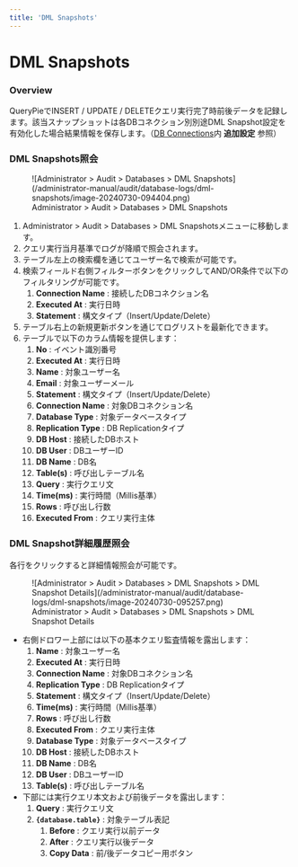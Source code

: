 ```yaml
---
title: 'DML Snapshots'
---
```


# DML Snapshots

### Overview

QueryPieでINSERT / UPDATE / DELETEクエリ実行完了時前後データを記録します。該当スナップショットは各DBコネクション別別途DML Snapshot設定を有効化した場合結果情報を保存します。（[DB Connections](../../databases/connection-management/db-connections)内 **追加設定** 参照）

### DML Snapshots照会

<figure data-layout="center" data-align="center">
![Administrator &gt; Audit &gt; Databases &gt; DML Snapshots](/administrator-manual/audit/database-logs/dml-snapshots/image-20240730-094404.png)
<figcaption>
Administrator &gt; Audit &gt; Databases &gt; DML Snapshots
</figcaption>
</figure>

1. Administrator &gt; Audit &gt; Databases &gt; DML Snapshotsメニューに移動します。
2. クエリ実行当月基準でログが降順で照会されます。
3. テーブル左上の検索欄を通じてユーザー名で検索が可能です。
4. 検索フィールド右側フィルターボタンをクリックしてAND/OR条件で以下のフィルタリングが可能です。
    1.  **Connection Name**  : 接続したDBコネクション名
    2.  **Executed At**  : 実行日時
    3.  **Statement** : 構文タイプ（Insert/Update/Delete）
5. テーブル右上の新規更新ボタンを通じてログリストを最新化できます。
6. テーブルで以下のカラム情報を提供します：
    1.  **No**  : イベント識別番号
    2.  **Executed At**  : 実行日時
    3.  **Name**  : 対象ユーザー名
    4.  **Email**  : 対象ユーザーメール
    5.  **Statement** : 構文タイプ（Insert/Update/Delete）
    6.  **Connection Name**  : 対象DBコネクション名
    7.  **Database Type**  : 対象データベースタイプ
    8.  **Replication Type**  : DB Replicationタイプ
    9.  **DB Host**  : 接続したDBホスト
    10.  **DB User**  : DBユーザーID
    11.  **DB Name**  : DB名
    12.  **Table(s)**  : 呼び出しテーブル名
    13.  **Query**  : 実行クエリ文
    14.  **Time(ms)**  : 実行時間（Millis基準）
    15.  **Rows**  : 呼び出し行数
    16.  **Executed From**  : クエリ実行主体

### DML Snapshot詳細履歴照会

各行をクリックすると詳細情報照会が可能です。

<figure data-layout="center" data-align="center">
![Administrator &gt; Audit &gt; Databases &gt; DML Snapshots &gt; DML Snapshot Details](/administrator-manual/audit/database-logs/dml-snapshots/image-20240730-095257.png)
<figcaption>
Administrator &gt; Audit &gt; Databases &gt; DML Snapshots &gt; DML Snapshot Details
</figcaption>
</figure>

* 右側ドロワー上部には以下の基本クエリ監査情報を露出します：
    1.  **Name**  : 対象ユーザー名
    2.  **Executed At**  : 実行日時
    3.  **Connection Name**  : 対象DBコネクション名
    4.  **Replication Type**  : DB Replicationタイプ
    5.  **Statement** : 構文タイプ（Insert/Update/Delete）
    6.  **Time(ms)**  : 実行時間（Millis基準）
    7.  **Rows**  : 呼び出し行数
    8.  **Executed From**  : クエリ実行主体
    9.  **Database Type**  : 対象データベースタイプ
    10.  **DB Host**  : 接続したDBホスト
    11.  **DB Name**  : DB名
    12.  **DB User**  : DBユーザーID
    13.  **Table(s)**  : 呼び出しテーブル名
* 下部には実行クエリ本文および前後データを露出します：
    1.  **Query**  : 実行クエリ文
    2.  **`{database.table}`**  : 対象テーブル表記
        1.  **Before**  : クエリ実行以前データ
        2.  **After**  : クエリ実行以後データ
        3.  **Copy Data**  : 前/後データコピー用ボタン
